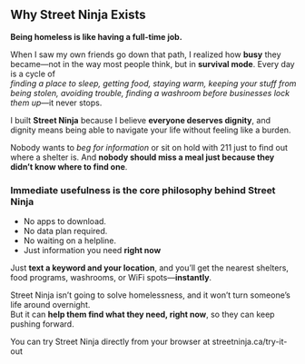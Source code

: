 
<h2 className="mt-12 dark:text-teal-400">Why Street Ninja Exists</h2>

**Being homeless is like having a full-time job.**  

When I saw my own friends go down that path, I realized how **busy** they became—not in the way most people think, but in **survival mode**. Every day is a cycle of  
_finding a place to sleep, getting food, staying warm, keeping your stuff from being stolen, avoiding trouble, finding a washroom before businesses lock them up_—it never stops.  

I built **Street Ninja** because I believe **everyone deserves dignity**, and dignity means being able to navigate your life without feeling like a burden.

Nobody wants to _beg for information_ or sit on hold with 211 just to find out where a shelter is. And **nobody should miss a meal just because they didn’t know where to find one**.

### Immediate usefulness is the core philosophy behind Street Ninja  

- No apps to download.  
- No data plan required.  
- No waiting on a helpline. 
- Just information you need **right now** 

Just **text a keyword and your location**, and you’ll get the nearest shelters, food programs, washrooms, or WiFi spots—**instantly**.  

Street Ninja isn’t going to solve homelessness, and it won’t turn someone’s life around overnight.  
But it can **help them find what they need, right now**, so they can keep pushing forward.  

<Alert variant="info" title="Try it yourself">
    You can try Street Ninja directly from your browser at 
    <Link className="link" href={`${links.street_ninja}/try-it-out`}>streetninja.ca/try-it-out</Link>
</Alert>
